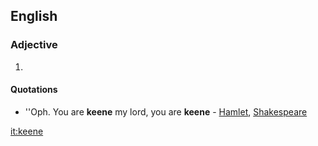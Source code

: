 ==English==

===Adjective===
{{en-adj}}

# {{obsolete spelling of|[[keen]]}}

====Quotations====
*''Oph. You are '''keene''' my lord, you are '''keene''' - [http://books.google.com/books?id=w1kJAAAAQAAJ&pg=RA1-PA54-IA1&dq=keene+Shakespeare Hamlet], [[Shakespeare]]

[[it:keene]]